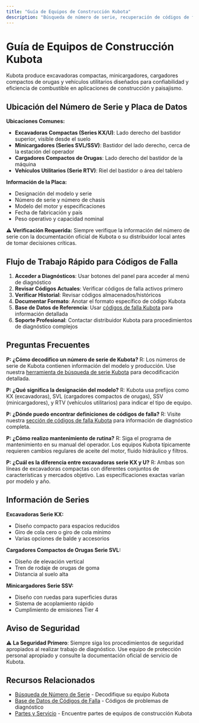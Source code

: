 ```yaml
---
title: "Guía de Equipos de Construcción Kubota"
description: "Búsqueda de número de serie, recuperación de códigos de falla e información de mantenimiento para excavadoras, minicargadores y equipos de construcción compactos Kubota."
---
```


# Guía de Equipos de Construcción Kubota

Kubota produce excavadoras compactas, minicargadores, cargadores compactos de orugas y vehículos utilitarios diseñados para confiabilidad y eficiencia de combustible en aplicaciones de construcción y paisajismo.

## Ubicación del Número de Serie y Placa de Datos

**Ubicaciones Comunes:**
- **Excavadoras Compactas (Series KX/U)**: Lado derecho del bastidor superior, visible desde el suelo
- **Minicargadores (Series SVL/SSV)**: Bastidor del lado derecho, cerca de la estación del operador
- **Cargadores Compactos de Orugas**: Lado derecho del bastidor de la máquina
- **Vehículos Utilitarios (Serie RTV)**: Riel del bastidor o área del tablero

**Información de la Placa:**
- Designación del modelo y serie
- Número de serie y número de chasis
- Modelo del motor y especificaciones
- Fecha de fabricación y país
- Peso operativo y capacidad nominal

**⚠️ Verificación Requerida:** Siempre verifique la información del número de serie con la documentación oficial de Kubota o su distribuidor local antes de tomar decisiones críticas.

## Flujo de Trabajo Rápido para Códigos de Falla

1. **Acceder a Diagnósticos**: Usar botones del panel para acceder al menú de diagnóstico
2. **Revisar Códigos Actuales**: Verificar códigos de falla activos primero
3. **Verificar Historial**: Revisar códigos almacenados/históricos
4. **Documentar Formato**: Anotar el formato específico de código Kubota
5. **Base de Datos de Referencia**: Usar [códigos de falla Kubota](/brand/kubota/fault-codes) para información detallada
6. **Soporte Profesional**: Contactar distribuidor Kubota para procedimientos de diagnóstico complejos

## Preguntas Frecuentes

**P: ¿Cómo decodifico un número de serie de Kubota?**
R: Los números de serie de Kubota contienen información del modelo y producción. Use nuestra [herramienta de búsqueda de serie Kubota](/kubota-serial-number-lookup) para decodificación detallada.

**P: ¿Qué significa la designación del modelo?**
R: Kubota usa prefijos como KX (excavadoras), SVL (cargadores compactos de orugas), SSV (minicargadores), y RTV (vehículos utilitarios) para indicar el tipo de equipo.

**P: ¿Dónde puedo encontrar definiciones de códigos de falla?**
R: Visite nuestra [sección de códigos de falla Kubota](/brand/kubota/fault-codes) para información de diagnóstico completa.

**P: ¿Cómo realizo mantenimiento de rutina?**
R: Siga el programa de mantenimiento en su manual del operador. Los equipos Kubota típicamente requieren cambios regulares de aceite del motor, fluido hidráulico y filtros.

**P: ¿Cuál es la diferencia entre excavadoras serie KX y U?**
R: Ambas son líneas de excavadoras compactas con diferentes conjuntos de características y mercados objetivo. Las especificaciones exactas varían por modelo y año.

## Información de Series

**Excavadoras Serie KX:**
- Diseño compacto para espacios reducidos
- Giro de cola cero o giro de cola mínimo
- Varias opciones de balde y accesorios

**Cargadores Compactos de Orugas Serie SVL:**
- Diseño de elevación vertical
- Tren de rodaje de orugas de goma
- Distancia al suelo alta

**Minicargadores Serie SSV:**
- Diseño con ruedas para superficies duras
- Sistema de acoplamiento rápido
- Cumplimiento de emisiones Tier 4

## Aviso de Seguridad

⚠️ **La Seguridad Primero**: Siempre siga los procedimientos de seguridad apropiados al realizar trabajo de diagnóstico. Use equipo de protección personal apropiado y consulte la documentación oficial de servicio de Kubota.

## Recursos Relacionados

- [Búsqueda de Número de Serie](/kubota-serial-number-lookup) - Decodifique su equipo Kubota
- [Base de Datos de Códigos de Falla](/brand/kubota/fault-codes) - Códigos de problemas de diagnóstico
- [Partes y Servicio](/parts) - Encuentre partes de equipos de construcción Kubota
